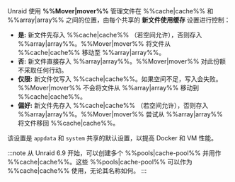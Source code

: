 Unraid 使用 **%%Mover|mover%%** 管理文件在 %%cache|cache%% 和 %%array|array%% 之间的位置，由每个共享的 **新文件使用缓存** 设置进行控制：

- **是:** 新文件先存入 %%cache|cache%% （若空间允许），否则存入 %%array|array%%。%%Mover|mover%% 将文件从 %%cache|cache%% 移动至 %%array|array%%。
- **否:** 新文件直接存入 %%array|array%%。%%Mover|mover%% 对此份额不采取任何行动。
- **仅限:** 新文件仅写入 %%cache|cache%%。如果空间不足，写入会失败。%%Mover|mover%% 不会将文件从 %%array|array%% 移动到 %%cache|cache%%。
- **偏好:** 新文件先存入 %%cache|cache%% （若空间允许），否则存入 %%array|array%%。%%Mover|mover%% 尝试从 %%array|array%% 将文件移回 %%cache|cache%%。

该设置是 `appdata` 和 `system` 共享的默认设置，以提高 Docker 和 VM 性能。

:::note
从 Unraid 6.9 开始，可以创建多个 %%pools|cache-pool%% 并用作 %%cache|cache%%。这些 %%pools|cache-pool%% 可以作为 %%cache|cache%% 使用，无论其名称如何。
:::

